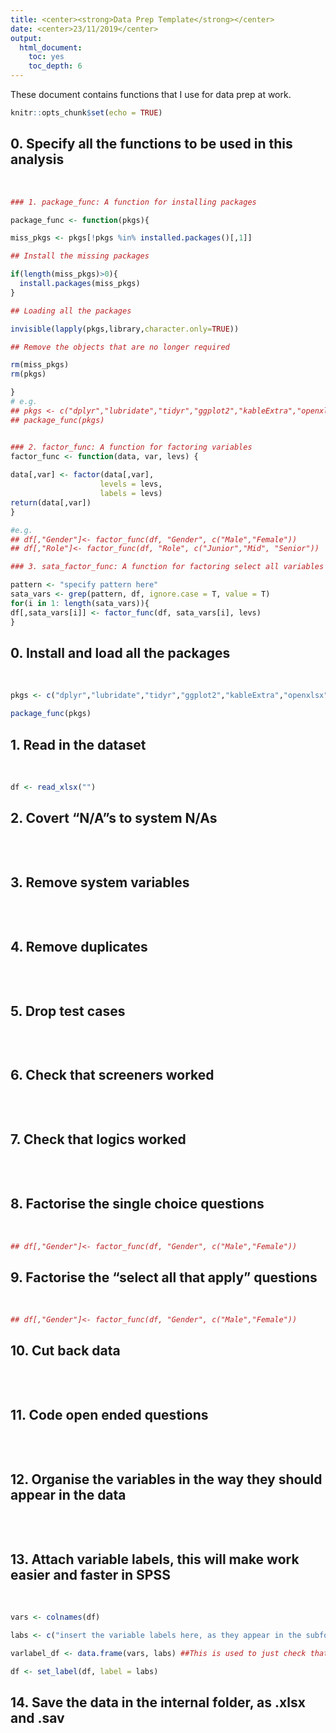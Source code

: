 ```yaml
---
title: <center><strong>Data Prep Template</strong></center>
date: <center>23/11/2019</center>
output:
  html_document: 
    toc: yes
    toc_depth: 6
---
```


These document contains functions that I use for data prep at work.
<br>

```r
knitr::opts_chunk$set(echo = TRUE)

```


## 0. Specify all the functions to be used in this analysis
<br>
```r

### 1. package_func: A function for installing packages

package_func <- function(pkgs){

miss_pkgs <- pkgs[!pkgs %in% installed.packages()[,1]]

## Install the missing packages

if(length(miss_pkgs)>0){
  install.packages(miss_pkgs)
}

## Loading all the packages

invisible(lapply(pkgs,library,character.only=TRUE))

## Remove the objects that are no longer required

rm(miss_pkgs)
rm(pkgs)

}
# e.g.
## pkgs <- c("dplyr","lubridate","tidyr","ggplot2","kableExtra","openxlsx","readxl","janitor","data.table","haven","stringr","DT")
## package_func(pkgs)


### 2. factor_func: A function for factoring variables
factor_func <- function(data, var, levs) {
  
data[,var] <- factor(data[,var],
                    levels = levs,
                    labels = levs) 
return(data[,var])
}

#e.g.
## df[,"Gender"]<- factor_func(df, "Gender", c("Male","Female"))
## df[,"Role"]<- factor_func(df, "Role", c("Junior","Mid", "Senior"))

### 3. sata_factor_func: A function for factoring select all variables

pattern <- "specify pattern here"
sata_vars <- grep(pattern, df, ignore.case = T, value = T)
for(i in 1: length(sata_vars)){
df[,sata_vars[i]] <- factor_func(df, sata_vars[i], levs)
}

```

## 0. Install and load all the packages
<br>
```r

pkgs <- c("dplyr","lubridate","tidyr","ggplot2","kableExtra","openxlsx","readxl","janitor","data.table","haven","stringr","DT","sjlabelled")

package_func(pkgs)
```




## 1. Read in the dataset
<br>

```r

df <- read_xlsx("")

```

## 2. Covert "N/A"s to system N/As
<br>
```r


```

## 3. Remove system variables
<br>
```r


```


## 4. Remove duplicates
<br>
```r


```


## 5. Drop test cases
<br>
```r


```

## 6. Check that screeners worked
<br>
```r


```

## 7. Check that logics worked
<br>
```r


```

## 8. Factorise the single choice questions
<br>
```r
## df[,"Gender"]<- factor_func(df, "Gender", c("Male","Female"))

```

## 9. Factorise the "select all that apply" questions
<br>
```r
## df[,"Gender"]<- factor_func(df, "Gender", c("Male","Female"))

```

## 10. Cut back data

<br>
```r

```

## 11. Code open ended questions

<br>
```r

```

## 12. Organise the variables in the way they should appear in the data 
<br>
```r

```

## 13. Attach variable labels, this will make work easier and faster in SPSS
<br>
```r
vars <- colnames(df)

labs <- c("insert the variable labels here, as they appear in the subform")

varlabel_df <- data.frame(vars, labs) ##This is used to just check that the variables and variable labels match

df <- set_label(df, label = labs)

```


## 14. Save the data in the internal folder, as .xlsx and .sav
<br>
```r

```

